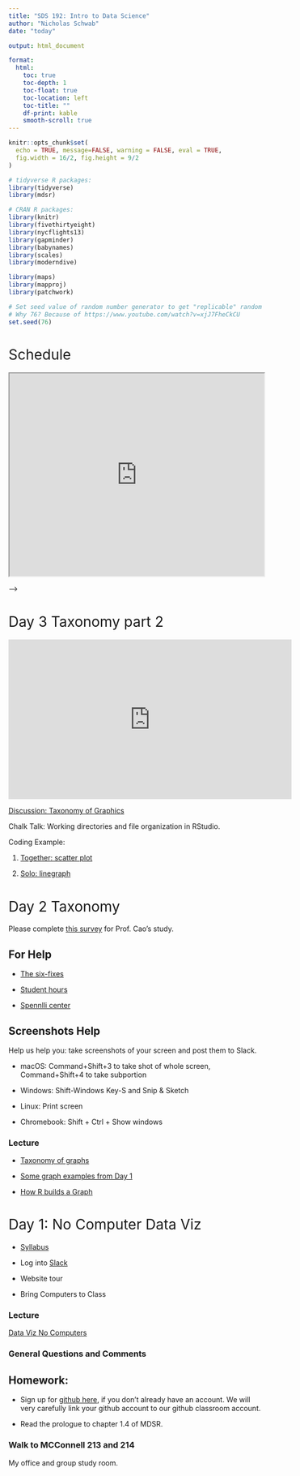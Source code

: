```yaml
---
title: "SDS 192: Intro to Data Science"
author: "Nicholas Schwab"
date: "today"

output: html_document

format:
  html:
    toc: true
    toc-depth: 1
    toc-float: true
    toc-location: left
    toc-title: ""
    df-print: kable
    smooth-scroll: true
---
```


```{=html}
<style>
h1{font-weight: 400;}
</style>
```
```r
knitr::opts_chunk$set(
  echo = TRUE, message=FALSE, warning = FALSE, eval = TRUE, 
  fig.width = 16/2, fig.height = 9/2
)

# tidyverse R packages:
library(tidyverse)
library(mdsr)

# CRAN R packages:
library(knitr)
library(fivethirtyeight)
library(nycflights13)
library(gapminder)
library(babynames)
library(scales)
library(moderndive)

library(maps)
library(mapproj)
library(patchwork)

# Set seed value of random number generator to get "replicable" random numbers.
# Why 76? Because of https://www.youtube.com/watch?v=xjJ7FheCkCU
set.seed(76)
```

```{=html}
<style>
h1{font-weight: 400;}
</style>
```
# Schedule

```{=html}

<iframe src="https://docs.google.com/spreadsheets/d/e/2PACX-1vTG_b6upDZcPxXB92LHYIhV1uAXgeVGaMsZ3sDRPuSQN74JdhkKhZQVjw6T68I3zsP8KGYzDSVTZW64/pubhtml?gid=0&amp;single=true&amp;widget=true&amp;headers=false&amp;gid=0&amp;range=A1:D4
" width="100%" height="400">
```
</iframe>



<!-- # Day 39 Final project work day 2.  -->

<!-- Project 3 was due Monday and I have begun grading them.  -->

<!-- The final Project is due tomorrow at midnight. I will have normal office hours tomorrow.  -->

<!-- [Engagment form](https://forms.gle/boWjkJaGBtCG8c769) due by last day of classes.  -->

<!-- Please fill out [this course exit poll.](https://forms.gle/boHygMf48DCXk6bZA) -->

<!-- # Day 38 Project 3 Day -->

<!-- # Day 37 Project 3 day -->

<!-- # Day 36 Project 3 day -->

<!-- [Engagment form](https://forms.gle/boWjkJaGBtCG8c769) due by last day of classes.  -->

<!-- # Day 35 SAL guests -->

<!-- [Jon Caris and Kala'i Ellis](https://docs.google.com/presentation/d/1yxMAglQLNAWok3_xqPgMCqxa2g1IlsPHXeu04iT9BZs/edit?usp=sharing) -->



<!-- # Day 34 Final Project work Day 1 -->

<!-- [Here's the link to the final project via moodle](https://moodle.smith.edu/mod/url/view.php?id=1116437) -->

<!-- You will have Dec 13 to work on this in class as well.  -->

<!-- Monday we will have [Jon Caris and Kala'i Ellis](https://www.science.smith.edu/sal/people-of-sal/) from Smith's [Spatial Analysis Lab](https://www.science.smith.edu/sal/) talk about mapping. -->

<!-- [Spenlli Center wants some feedback on tutoring](https://docs.google.com/forms/d/e/1FAIpQLScaFw8W2yCrmK5KVyDbEtBzbA8-rHFFj-2PxqK557RyKlpwhg/viewform) -->

<!-- # Day 33 SQL -->

<!-- ![](JC_promo_slide_updated.png) -->

<!-- [Fill out this survey](https://smithcollege.qualtrics.com/jfe/form/SV_bf6ZnwCkNwM8xfM) -->

<!-- Read Chapter 15 in [MDSR](https://mdsr-book.github.io/mdsr3e/15-sqlI.html) -->

<!-- ::: {.callout-note collapse="true"} -->
<!-- # Final Project -->

<!-- Basic Outline: -->

<!-- -   Develop a question about database on Smith's SQL server. -->

<!-- -   Make at least one 5 (or more) line query in SQL to help answer that question. -->

<!-- -   Other wrangling in R. Must join, iterate, or create a function. -->

<!-- -   Produce one well put together graph/ map. -->

<!-- -   Short write up (200-300 words). -->

<!-- -   Working alone -->

<!-- Due Dec 14 by midnight -->
<!-- ::: -->

<!-- [Intro to SQL](course-materials/lectures/SQL-example-information-schema.qmd) -->

<!-- SDS 261 SQL for Data Science -->

<!-- # Day 32 Talk with Becky -->

<!-- [Project 3 partnership](https://forms.gle/Ltn9E2ChG8w2fGcw9) -->

<!-- ::: {.callout-note collapse="true"} -->
<!-- # Project 3 -->

<!-- Partner and data set due today at midnight. -->

<!-- If you want help finding a partner still fill out form. -->

<!-- If you have a partner fill out form. -->

<!-- [Here is the partner form](https://forms.gle/Ltn9E2ChG8w2fGcw9) -->

<!-- I'm making partners tomorrow. -->

<!-- [Here are some possible data examples](data_for_mapping.qmd) -->
<!-- ::: -->

<!-- Courtesy notes before talk with Becky. -->

<!-- Introduce Becky Sweger. -->

<!-- ::: {.callout-note collapse="false"} -->
<!-- # Becky's links -->

<!-- [DS links](https://docs.google.com/document/d/1VoeRatxdytSHQoY24LtGRpw0kjc0W9sfh1V4Bq8rfkw/edit) -->
<!-- ::: -->

<!-- # Day 31 Lab 7 -->

<!-- [Intro to Project 3](https://moodle.smith.edu/). -->

<!-- ::: {.callout-note collapse="false"} -->
<!-- # Project 3 -->

<!-- Partner and data set due next Monday. -->

<!-- If you want help finding a partner let me know. -->

<!-- [Here is the partner form](https://forms.gle/Ltn9E2ChG8w2fGcw9) -->
<!-- ::: -->

<!-- Outline for the rest of the course. -->

<!-- [Lab 7](https://moodle.smith.edu) -->

<!-- # Day 30 More Maps -->

<!-- Lab 6 Due Tonight -->

<!-- Lab 7 on Mapping is Monday -->

<!-- [discuss first few problems](/docs/course-materials/in-class-activies/Mapping/Lec30-32In-classExercises-Mapping.qmd) -->

<!-- [Intro to leaflet](/course-materials/lectures/day-30-leaflet.qmd) -->

<!-- [More leaflet tiles](https://leaflet-extras.github.io/leaflet-providers/preview/) -->

<!-- # Day 29 The other Mapping -->

<!-- One more group project and one final project. -->

<!-- [Becky Sweger](https://www.linkedin.com/in/beckysweger/) to talk on Monday Nov 27. -->

<!-- [Questions for Becky](https://forms.gle/pXGRTJBx1UovvY8G6) -->

<!-- ::: {.callout-note collapse="true"} -->
<!-- # Libraries -->

<!-- You will need to install the libraries below. -->

<!-- -   (fivethirtyeight) -->

<!-- -   (leaflet) -->

<!-- -   (sf) -->

<!-- -   (maps) -->

<!-- -   (tidycensus) -->

<!-- -   (tmaptools) -->

<!-- -   (macleish) -->
<!-- ::: -->

<!-- [West Wing](https://www.youtube.com/watch?v=vVX-PrBRtTY) -->

<!-- <!-- Fix the file below --> -->

<!-- [Example: static maps](./course-materials/lectures/maps-ggplot.qmd) -->

<!-- [Activity: Maps](./course-materials/in-class-activies/Mapping.zip) -->

<!-- # Day 28 Lab 6- map() -->

<!-- The Lab-6 link is on [moodle](moodle.smith.edu). It is due Friday at midnight. -->


<!-- # Day 27 `map()` and `across()` practice -->

<!-- [In class activity](./course-materials/in-class-activies/day_26_In-classExercise-Iteration.qmd) -->

<!-- Project time -->

<!-- # Day 26 Iteration -->

<!-- [Do we need more class time](https://forms.gle/239mzry4vtcMCfsv9)? -->

<!-- ::: {.callout-tip collapse="true"} -->
<!-- # Reminder Project 2 due Friday -->

<!-- Project 2 notes: -->

<!-- -   Project 2 due Friday -->

<!-- -   **Render** your project -->

<!-- -   **Comment** your code in `fec_analysis.qmd` -->

<!-- -   Make your code readable with spaces and short lines -->

<!-- -   `filter( == )` vs `filter( %in% )` -->
<!-- ::: -->

<!-- [Solution to Monday's in class activity](/course-materials/in-class-activies/day_25solutions_function_writing.html) -->

<!-- [Lecture: `across()` and `map()`](course-materials/lectures/Day_26_across_maps.qmd) -->

<!-- [More on masking](https://rlang.r-lib.org/reference/topic-data-mask.html) -->


<!-- # Day 25 Function Writing -->

<!-- [lecture](course-materials/lectures/functions.qmd) -->

<!-- [in class activity](./course-materials/in-class-activies/day_25_writing_functions.qmd) -->

<!-- # Day 24 Project 2 -->

<!-- # Day 23 Project 2 -->

<!-- # Day 22 Project 2 -->

<!-- Reminder lab-5 is due Wednesday. -->

<!-- [Introduce Project 2](https://moodle.smith.edu/) -->

<!-- Time to get familiar with `fec20` -->

<!-- # Day 21 Lab 5 Cleaning -->

<!-- You can find lab 5 by way of [moodle](https://moodle.smith.edu/). -->

<!-- # Day 20 Cleaning -->

<!-- Warm up: table2 -->


<!-- [Cleaning Data](course-materials/lectures/Day_20_tidying.qmd) -->
<!-- Let's clean up `billboard` -->

<!-- # Day 19 Tidy Data -->

<!-- Chapter 5 problem 4 solutions -->

<!-- #### 4a The oldest plane to fly from NYC is a Douglas with tailnum: -->

<!-- ```{r A-solution-to-problem-4} -->
<!-- #| echo: false -->
<!-- #| eval: true -->

<!-- library(nycflights13) -->
<!-- planes |> inner_join(flights, by = "tailnum") |> -->
<!--   arrange(year.x) |> -->
<!--   filter(tailnum == "N381AA") |> -->
<!--   select(tailnum)|> -->
<!--   head(1) -->


<!-- ``` -->

<!-- #### 4b The number of planes included in planes that flew from NYC is: -->

<!-- ```{r solution-to-4b} -->
<!-- #| echo: false -->
<!-- #| eval: true -->

<!-- library(nycflights13) -->
<!-- planes |> inner_join(flights, by = "tailnum") |> -->
<!--   count(tailnum) |> -->
<!--   nrow() -->


<!-- ``` -->

<!-- [Pivots](course-materials/lectures/Day18_pivots.qmd) -->

<!-- # Day 18 Wrangling Practice -->

<!-- [In class MDSR Problems 1 and 2](https://mdsr-book.github.io/mdsr2e/ch-dataI.html#dataI-exercises) -->

<!-- ```{r code-baby-names} -->
<!-- #| code-fold: true -->
<!-- #| echo: true -->
<!-- #| eval: false -->


<!-- library(babynames) -->

<!-- #This makes the Random_subset for problem 1 -->
<!-- Random_subset <- babynames %>% -->
<!--   filter(year=="2003" & name=="Bilal" & sex =="M" |year=="1999" & name=="Terria" & sex =="F" |year=="2010" & name=="Naziyah" & sex =="F" |year=="1989" & name=="Shawana" & sex =="F" |year=="1989" & name=="Jessi" & sex =="F" |year=="1928" & name=="Tillman" & sex =="M"|year=="1981" & name=="Leslee" & sex =="F" |year=="1981" & name=="Sherise" & sex =="F"|year=="1920" & name=="Marquerite" & sex =="F" |year=="1941" & name=="Lorraine" & sex =="M")  -->
<!-- ``` -->

<!-- We'll do Problems [Chapter 4: 1,2,5,9,(12)](https://mdsr-book.github.io/mdsr3e/04-dataI.html#dataI-exercises) in class today. [Chapter 5: 3,4](https://mdsr-book.github.io/mdsr3e/05-joins.html#join-exercises) -->

<!-- # Day 17 Joining tables -->

<!-- ::: {.callout-tip collapse="true"} -->
<!-- # lab 4 submission issues -->

<!-- If you tried to push the `sqf_2011.csv` to github you probably got an error. -->

<!-- First save your qmd somewhere. -->

<!-- Uncommit your commit with `git reset --hard HEAD^` or `git reset --hard HEAD~2` -->

<!-- You may need to add a `.gitignore` file. -->

<!-- Open `.gitignore` and add `sqf_2011.csv` to it. -->
<!-- ::: -->

<!-- Exploration: how to join tables? -->

<!-- [Joining two tables in class exercise](https://scao53.github.io/sds192spring2023/in-class_exercises/Lec17In-classExercise-JoinTables.zip) -->

<!-- [Problems 1, 3](https://mdsr-book.github.io/mdsr3e/05-joins.html#join-exercises) -->

<!-- # Day 16 Lab 4 -->

<!-- [Here is the link](https://moodle.smith.edu/) for Lab 4. -->

<!-- Lab 4 will be due Friday by midnight. -->

<!-- # Day 15 Wrangling with Filter -->

<!-- Wrangle sqf_2011 data together -->

<!-- [Lecture on the five verbs](course-materials/lectures/mdsr-the-verbs.qmd) -->

<!-- [Wrangle babynames](/course-materials/in-class-activies/Wrangling_Baby_Names.qmd) -->

<!-- ```{r} -->
<!-- #| code-fold: true -->
<!-- #| echo: true -->
<!-- #| eval: false -->

<!-- install.packages("babynames") -->

<!-- ``` -->

<!-- [In class MDSR Problems 1 and 2](https://mdsr-book.github.io/mdsr2e/ch-dataI.html#dataI-exercises) -->

<!-- Read Chapter 4.1 -->

<!-- # Day 14 Wrangling -->

<!-- Reminder: Rendered Project 1 due today. -->

<!-- [Stop and Frisk Wrangling](/course-materials/lectures/Wrangling_1_SQF.qmd) -->

<!-- # Day 13 Project 1 -->

<!-- Today we are working on project 1. -->

<!-- ::: {.callout-tip collapse="true"} -->
<!-- # notes on rendering -->

<!-- -   Don't forget to render -->

<!-- -   The hash-pipe `#|` -->

<!-- -   echo, include, execute, R markdown cheat sheet. -->
<!-- ::: -->

<!-- ::: {.callout-tip collapse="true"} -->
<!-- # terminal work -->

<!-- -   This is a helpful website: `https://ioflood.com/blog/solved-git-error-you-have-divergent-branches-and-need-to-specify-how-to-reconcile-them/` -->

<!-- -   Some times you get "you have divergent branches and need to specify how to reconcile them" -->

<!-- -   In terminal: `git config pull.ff only` -->

<!-- -   Sometimes fast forwarding is fatal.Try Merge Commit: -->

<!-- -   In terminal: `git checkout branch-name` then `git merge --no-ff -m "commit name" branch-name` -->

<!-- -   You can also try following the instructions git gives. -->

<!-- -   Nothing wrong with saving your code and deleting the branch. Branches are disposable. -->

<!-- -   You can work in a branch with lots of commmits before you push. Once you merge a pull request delete the branch. -->

<!-- -   Once you delete a branch on github don't work in it any more. do: `git fetch --prune` to remove the old remote branches from rstudio.Or `git branch -d branch_name` to delete your old branch -->
<!-- ::: -->

<!-- # Day 12 Project 1 -->

<!-- Today we are working on project 1. -->

<!-- (We will not normally have this much time to work on projects in class). -->

<!-- ::: {.callout-tip collapse="true"} -->
<!-- # Think about Project 1 -->

<!-- -   Consider the ethics. -->

<!-- -   Consider code layout. Lots of space and arguments on different lines. -->

<!-- -   Do at least one push on the project in class today. -->

<!-- -   In general lots of little pushes. -->

<!-- -   Make your graph legible to the lay person (title, labels, source, captions). -->

<!-- -   You might realize you are sharing an API key. Consider what that means. -->
<!-- ::: -->

<!-- # Day 11 Github and Ethics -->

<!-- [Data Ethics](/course-materials/lectures/ethics.qmd) -->

<!-- [Github Practice](/course-materials/lectures/github_practice.qmd) -->

<!-- # Day 10 Lab 3 -->

<!-- Lab 3 is due next Wednesday by midnight. -->

<!-- [Lab 3](https://moodle.smith.edu/course/view.php?id=48189#section-1) -->

<!-- ::: {.callout-warning collapse="true"} -->
<!-- # Lab 3 pitfalls -->

<!-- **You will be asked for a URI** enter this: `http://localhost:1410/` -->

<!-- Step 5: part 3. To set the line color do color="green" -->

<!-- For some notes on skew: https://en.wikipedia.org/wiki/Skewness -->

<!-- Remember geom_bar() counts whatever variable you give it for x. -->

<!-- reorder(categorical_var, numeric variable, function for reordering) -->

<!-- We'll discuss ethics Monday, read chapter 8. -->
<!-- ::: -->

<!-- # Day 9 Markdown and Github -->

<!-- [Authoring Markdown](https://scao53.github.io/sds192spring2023/slides/Lec28-Markdown.html#1) -->

<!-- ::: {.callout-warning collapse="true"} -->
<!-- # Lab 2 is Due -->

<!-- Check comments for Lab 1. Grades on moodle shortly -->

<!-- Due tonight by midnight. -->

<!-- Let's clean up our lab 2 code. This will make it easier for the grader to read. -->

<!-- Let's consider how we view the code. Maybe use `glimpse()` or `head()` instead of just typing `ne_county_health_2021` -->
<!-- ::: -->

<!-- [Reading on Git and RStudio](https://r-bio.github.io/intro-git-rstudio/) -->

<!-- Class Git [Practice](https://classroom.github.com/a/MkGODhPw) -->

<!-- ## [Project 1](https://moodle.smith.edu/course/view.php?id=48189#section-2) -->

<!-- Project 1 Data Dictionary -->

<!-- [Polishing Figures](/course-materials/in-class-activies/Lec09In-classExercise-PolishingFigures.zip) -->

<!-- ::: {.callout-tip collapse="true"} -->
<!-- # working directory -->

<!-- You may need to set your working directory. -->

<!-- The easiest way to do this is to find your Lec09-...zip in the file pane and go gear-icon \> "Set As Working Directory" -->
<!-- ::: -->

<!-- # Day 8 Trend Lines and Data.Frames -->

<!-- Announcements: No drop in Office hours on Thursday. -->

<!-- [Data Fundamentals](./course-materials/lectures/Making-data-frames.qmd) -->

<!-- Simple Linear Regression and [Lowess](https://www.statisticshowto.com/lowess-smoothing/) -->

<!-- [Create Trendlines](course-materials/in-class-activies/Lec08In-classExercise-TrendLines.qmd) -->

<!-- Github Practice? -->

<!-- # Day 7 Lab 2 -->

<!-- Click [this link](https://classroom.github.com/a/CK3DZp9J) to accept lab 2. -->

<!-- # Day 6 Stats and Boxplots -->

<!-- [Document for chapter 3](https://docs.google.com/document/d/1lTkYFcdE2OpwLKV5rTLLx5ZKCRdeN31Lh50hC1cRixs/edit?usp=sharing) -->

<!-- ## Other things -->

<!-- ::: {.callout-note collapse="true"} -->
<!-- # To activate colors -->

<!-- Some students are not getting "red" to be red. Try this: Tools menu \> global options \> code \> display \> "enable preview of named and hex colors -->

<!-- If that doesn't work, [maybe its a bug?](https://github.com/rstudio/rstudio/issues/13118) -->
<!-- ::: -->

<!-- -   the c() function -->
<!-- -   [typing math](https://nics-github.github.io/sds220/latex-in-quarto-template.html) -->
<!-- -   and [tibbles](http://statseducation.com/Introduction-to-R/modules/getting%20data/tibbles/) -->
<!-- -   [ggplot cheatsheet](./resources.qmd) -->
<!-- -   The visual editor -->
<!-- -   [Short History of R](./course-materials/lectures/Brief-R-history.qmd) -->

<!-- ## Lecture: [Descriptive stats and boxplots](/course-materials/lectures/Descriptive-Stats-and-Boxplots.qmd) -->

<!-- ### Classwork: MDSR [Chapter 3.5](https://mdsr-book.github.io/mdsr2e/ch-vizII.html#datavizII-exercises) problem 3 and 7 -->

<!-- Hints: -->

<!-- -   you might need to install `mosaicdata` -->

<!-- -   look for the correct graph for 7c on the cheat sheet -->

<!-- # Day 5 Color theory -->

<!-- ## Colors -->

<!-- -   [live_demo](/course-materials/lectures/color_lecture.qmd) -->

<!-- -   Color Brewer [site](https://colorbrewer2.org/#type=sequential&scheme=BuGn&n=3) -->

<!-- -   [Prof. Cao's Lecture on Frequency Plots and Facets](https://scao53.github.io/sds192spring2023/slides/Lec4-FrequencyPlots.html#11) -->

<!-- -   [In class exercise](./course-materials/in-class-activies/Lec05In-classExercise-ColorTheory.qmd) -->

<!-- # Day 4 Github lab -->

<!-- ::: {.callout-note collapse="true"} -->
<!-- ## Sign into githubclassroom -->

<!-- Link github account to github classroom - sign into github -->

<!-- -   https://classroom.github.com/a/8iT0HvNJ for lab 1 -->

<!-- -   find your name in the roster and click it. -->

<!-- -   You should see lab 1, which we will discuss on Friday. -->
<!-- ::: -->

<!-- [tidyverse style guide](https://style.tidyverse.org/ggplot2.html) -->

<!-- Lab 1 on github classroom -->

# Day 3 Taxonomy part 2

<iframe width="560" height="315" src="https://www.youtube.com/embed/IRJ2Ac9vI5o?si=JMeZEIQQNGNBscno" title="YouTube video player" frameborder="0" allow="accelerometer; autoplay; clipboard-write; encrypted-media; gyroscope; picture-in-picture; web-share" allowfullscreen>

</iframe>

[Discussion: Taxonomy of Graphics](./course-materials/in-class-activies/3Activity_Taxonomy_of_Graphics.qmd)

Chalk Talk: Working directories and file organization in RStudio. 

Coding Example: 

1.  [Together: scatter plot](./course-materials/in-class-activies/3_Scatterplots.zip)

2.  [Solo: linegraph](./course-materials/in-class-activies/3_Line_Graph.qmd)

# Day 2 Taxonomy

Please complete [this survey](https://smithcollege.qualtrics.com/jfe/form/SV_bJhVbkxf8LPzspw) for Prof. Cao's study.

::: {.callout-tip collapse="true"}
## For Help

-   [The six-fixes](https://docs.google.com/document/d/1P7IyZ4On9OlrCOhygFxjC7XhQqyw8OludwChz-uFd_o/edit) 

-   [Student hours](/course-materials/syllabus/schwab.qmd) 

-   [Spennlli center](https://www.smith.edu/academics/spinelli-center/tutoring#disciplines)

:::

::: {.callout-tip collapse="true"}
## Screenshots Help

Help us help you: take screenshots of your screen and post them to Slack.

-   macOS: Command+Shift+3 to take shot of whole screen, Command+Shift+4 to take subportion

-   Windows: Shift-Windows Key-S and Snip & Sketch

-   Linux: Print screen

-   Chromebook: Shift + Ctrl + Show windows
:::


### Lecture

-   [Taxonomy of graphs](course-materials/lectures/2_mdsr_viz_1_taxonomy.qmd)

-   [Some graph examples from Day 1](./course-materials/lectures/1first-day-survey/Data-Viz-No-Computers.qmd)

-   [How R builds a Graph](course-materials/lectures/2How-R-builds-a-graph.qmd)


# Day 1: No Computer Data Viz

-   [Syllabus](./course-materials/syllabus/syllabus.html) 

-   Log into [Slack](https://www.slack.com)

-   Website tour 

-   Bring Computers to Class

### Lecture

[Data Viz No Computers](./course-materials/lectures/1first-day-survey/Data-Viz-No-Computers.qmd)

### General Questions and Comments

::: {.callout-note collapse="true"}
## Homework:

-   Sign up for [github here](https://github.com/), if you don't already have an account. We will very carefully link your github account to our github classroom account.

-   Read the prologue to chapter 1.4 of MDSR. 
:::

### Walk to MCConnell 213 and 214

My office and group study room.
